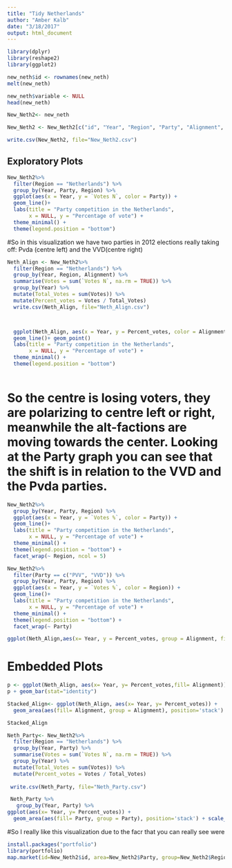 ```yaml
---
title: "Tidy Netherlands"
author: "Amber Kalb"
date: "3/18/2017"
output: html_document
---
```




```r
library(dplyr)
library(reshape2)
library(ggplot2) 

new_neth$id <- rownames(new_neth) 
melt(new_neth)

new_neth$variable <- NULL
head(new_neth)

New_Neth2<- new_neth

New_Neth2 <- New_Neth2[c("id", "Year", "Region", "Party", "Alignment", "Votes N", "Votes %")]

write.csv(New_Neth2, file="New_Neth2.csv")


```
## Exploratory Plots

```r
New_Neth2%>%
  filter(Region == "Netherlands") %>%
  group_by(Year, Party, Region) %>%
  ggplot(aes(x = Year, y = `Votes N`, color = Party)) +
  geom_line()+
  labs(title = "Party competition in the Netherlands",
       x = NULL, y = "Percentage of vote") +
  theme_minimal() +
  theme(legend.position = "bottom")
```
#So in this visualization we have two parties in 2012 elections really taking off: Pvda (centre left) and the VVD(centre right)

```r

Neth_Align <- New_Neth2%>%
  filter(Region == "Netherlands") %>%
  group_by(Year, Region, Alignment) %>% 
  summarise(Votes = sum(`Votes N`, na.rm = TRUE)) %>% 
  group_by(Year) %>% 
  mutate(Total_Votes = sum(Votes)) %>% 
  mutate(Percent_votes = Votes / Total_Votes)
  write.csv(Neth_Align, file="Neth_Align.csv")



  ggplot(Neth_Align, aes(x = Year, y = Percent_votes, color = Alignment)) +
  geom_line()+ geom_point()
  labs(title = "Party competition in the Netherlands",
       x = NULL, y = "Percentage of vote") +
  theme_minimal() +
  theme(legend.position = "bottom") 
 
```
# So the centre is losing voters, they are polarizing to centre left or right, meanwhile the alt-factions are moving towards the center. Looking at the Party graph you can see that the shift is in relation to the VVD and the Pvda parties.

```r
New_Neth2%>%
  group_by(Year, Party, Region) %>%
  ggplot(aes(x = Year, y = `Votes %`, color = Party)) +
  geom_line()+
  labs(title = "Party competition in the Netherlands",
       x = NULL, y = "Percentage of vote") +
  theme_minimal() +
  theme(legend.position = "bottom") +
  facet_wrap(~ Region, ncol = 5)
```

```r
New_Neth2%>%
  filter(Party == c("PVV", "VVD")) %>%
  group_by(Year, Party, Region) %>%
  ggplot(aes(x = Year, y = `Votes %`, color = Region)) +
  geom_line()+
  labs(title = "Party competition in the Netherlands",
       x = NULL, y = "Percentage of vote") +
  theme_minimal() +
  theme(legend.position = "bottom") + 
  facet_wrap(~ Party)
```

```r
ggplot(Neth_Align,aes(x= Year, y = Percent_votes, group = Alignment, fill=Alignment)) + geom_area(position="identity",alpha=.5)
```
# Embedded Plots

```r
p <- ggplot(Neth_Align, aes(x= Year, y= Percent_votes,fill= Alignment)) 
p + geom_bar(stat="identity")
```
```r
Stacked_Align<- ggplot(Neth_Align, aes(x= Year, y= Percent_votes)) + 
  geom_area(aes(fill= Alignment, group = Alignment), position='stack') + scale_fill_brewer()

Stacked_Align
```

```r
Neth_Party<- New_Neth2%>%
  filter(Region == "Netherlands") %>%
  group_by(Year, Party) %>% 
  summarise(Votes = sum(`Votes N`, na.rm = TRUE)) %>% 
  group_by(Year) %>% 
  mutate(Total_Votes = sum(Votes)) %>% 
  mutate(Percent_votes = Votes / Total_Votes) 
  
 write.csv(Neth_Party, file="Neth_Party.csv")

 Neth_Party %>% 
   group_by(Year, Party) %>% 
ggplot(aes(x= Year, y= Percent_votes)) + 
  geom_area(aes(fill= Party, group = Party), position='stack') + scale_fill_brewer() %>% View()

```

#So I really like this visualization due to the facr that you can really see were 


```r
install.packages("portfolio")
library(portfolio)
map.market(id=New_Neth2$id, area=New_Neth2$Party, group=New_Neth2$Region, color=data$Alignment, main="FlowingData Map")


```




